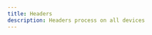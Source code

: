 ```yaml
---
title: Headers
description: Headers process on all devices
---
```


<div> 
  <ImageCardWrapper
    title="Available Headers"
    viewAll="/blocks-docs/headers"
    className="mt-0"
    hide
  >
    <ImageCard 
      href="/docs/templates/marketing"
      liveHref="https://casecobracase.vercel.app/"
      src="/images/temp-1.avif"
    />
    <ImageCard 
      href="/docs/templates/marketing"
      liveHref="https://casecobracase.vercel.app/"
      src="/images/temp-1.avif"
    />
    <ImageCard 
      href="/docs/templates/marketing"
      liveHref=""
      src="/images/temp-2.avif"
    />
    <ImageCard 
      href="/docs/templates/marketing"
      liveHref="https://casecobracase.vercel.app/"
      src="/images/temp-1.avif"
    />
    <ImageCard 
      href="/docs/templates/marketing"
      liveHref=""
      src="/images/temp-2.avif"
    />
  </ImageCardWrapper>
</div>
